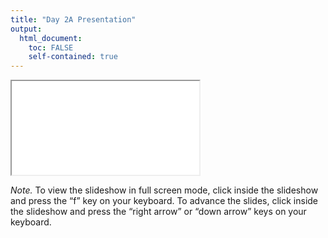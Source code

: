 ```yaml
---
title: "Day 2A Presentation"
output: 
  html_document:
    toc: FALSE
    self-contained: true
---
```


<iframe class="slide-deck" src="slides/slides_2a.html" title="Day 2A Presentation"></iframe>

*Note.* To view the slideshow in full screen mode, click inside the slideshow and press the "f" key on your keyboard. To advance the slides, click inside the slideshow and press the "right arrow" or "down arrow" keys on your keyboard.
